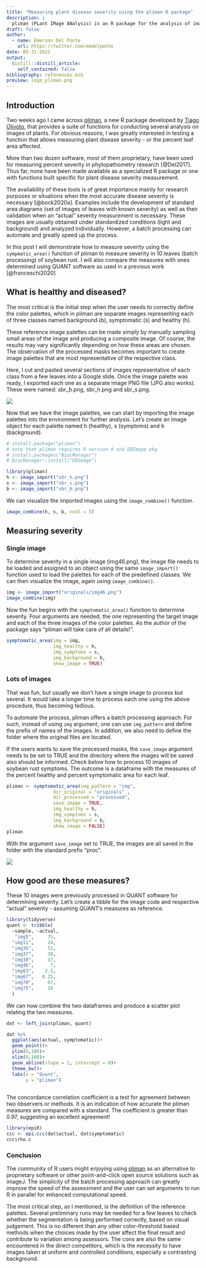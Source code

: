 ```yaml
---
title: "Measuring plant disease severity using the pliman R package"
description: |
  pliman (PLant IMage ANalysis) is an R package for the analysis of images of plants, mainly leaves, that offers a function for measuring plant disease severity. In this post I will demonstrate the use of pliman for determining severity on leaves affected by soybean rust as a case study. 
draft: false
author:
  - name: Emerson Del Ponte
    url: https://twitter.com/emdelponte
date: 05-31-2021
output:
  distill::distill_article:
    self_contained: false
bibliography: references.bib
preview: logo_pliman.png
---
```


## Introduction

Two weeks ago I came across [pliman](https://tiagoolivoto.github.io/pliman/), a new R package developed by [Tiago Olivoto](https://github.com/TiagoOlivoto), that provides a suite of functions for conducting several analysis on images of plants. For obvious reasons, I was greatly interested in testing a function that allows measuring plant disease severity - or the percent leaf area affected.

More than two dozen software, most of them proprietary, have been used for measuring percent severity in phytopathometry research [@Del2017]. Thus far, none have been made available as a specialized R package or one with functions built specific for plant disease severity measurement.

The availability of these tools is of great importance mainly for research purposes or situations when the most accurate disease severity is necessary [@bock2020a]. Examples include the development of standard area diagrams (set of images of leaves with known severity) as well as their validation when an "actual" severity measurement is necessary. These images are usually obtained under standardized conditions (light and background) and analyzed individually. However, a batch processing can automate and greatly speed up the process.

In this post I will demonstrate how to measure severity using the `sympmatic_area()` function of pliman to measure severity in 10 leaves (batch processing) of soybean rust. I will also compare the measures with ones determined using QUANT software as used in a previous work [@franceschi2020]

## What is healthy and diseased?

The most critical is the initial step when the user needs to correctly define the color palettes, which in pliman are separate images representing each of three classes named background (b), symptomatic (s) and healthy (h).

These reference image palettes can be made simply by manually sampling small areas of the image and producing a composite image. Of course, the results may vary significantly depending on how these areas are chosen. The observation of the processed masks becomes important to create image palettes that are most representative of the respective class.

Here, I cut and pasted several sections of images representative of each class from a few leaves into a Google slide. Once the image palette was ready, I exported each one as a separate image PNG file (JPG also works). These were named: sbr_b.png, sbr_h.png and sbr_s.png.

![](pliman1.png)

Now that we have the image palettes, we can start by importing the image palettes into the environment for further analysis. Let's create an image object for each palette named h (healthy), s (symptoms) and b (background).

```r
# install.package("pliman")
# note that pliman requires R version 4 and EBImage pkg
# install.packages("BiocManager")
# BiocManager::install("EBImage")

library(pliman)
h <- image_import("sbr_h.png")
s <- image_import("sbr_s.png")
b <- image_import("sbr_b.png")
```

We can visualize the imported images using the `image_combine()` function.

```r
image_combine(h, s, b, ncol = 3)
```

## Measuring severity

### Single image

To determine severity in a single image (img46.png), the image file needs to be loaded and assigned to an object using the same `image_import()` function used to load the palettes for each of the predefined classes. We can then visualize the image, again using `image_combine()`.

```r
img <- image_import("originals/img46.png")
image_combine(img)

```

Now the fun begins with the `symptomatic_area()` function to determine severity. Four arguments are needed, the one representing the target image and each of the three images of the color palettes. As the author of the package says "pliman will take care of all details!".

```r
symptomatic_area(img = img,
                 img_healthy = h,
                 img_symptoms = s,
                 img_background = b,
                 show_image = TRUE)

```

### Lots of images

That was fun, but usually we don't have a single image to process but several. It would take a longer time to process each one using the above procedure, thus becoming tedious.

To automate the process, pliman offers a batch processing approach. For such, instead of using `img` argument, one can use `img_pattern` and define the prefix of names of the images. In addition, we also need to define the folder where the original files are located.

If the users wants to save the processed masks, the `save_image` argument needs to be set to TRUE and the directory where the images will be saved also should be informed. Check below how to process 10 images of soybean rust symptoms. The outcome is a dataframe with the measures of the percent healthy and percent symptomatic area for each leaf.

```r
pliman <- symptomatic_area(img_pattern = "img",
                 dir_original = "originals" ,
                 dir_processed = "processed",
                 save_image = TRUE,
                 img_healthy = h,
                 img_symptoms = s,
                 img_background = b,
                 show_image = FALSE)
pliman

```

With the argument `save_image` set to TRUE, the images are all saved in the folder with the standard prefix "proc".

![](pliman2.png)

## How good are these measures?

These 10 images were previously processed in QUANT software for determining severity. Let's create a tibble for the image code and respective "actual" severity - assuming QUANT's measures as reference.

```r
library(tidyverse)
quant <- tribble(
  ~sample, ~actual,
   "img5",     75,
  "img11",     24,
  "img35",     52,
  "img37",     38,
  "img38",     17,
  "img46",      7,
  "img63",    2.5,
  "img67",   0.25,
  "img70",     67,
  "img75",     10
  )


```

We can now combine the two dataframes and produce a scatter plot relating the two measures.

```r
dat <- left_join(pliman, quant)

dat %>% 
  ggplot(aes(actual, symptomatic))+
  geom_point()+
  ylim(0,100)+
  xlim(0,100)+
  geom_abline(slope = 1, intercept = 0)+
  theme_bw()+
  labs(x = "Quant", 
       y = "pliman")
  
```

The concordance correlation coefficient is a test for agreement between two observers or methods. It is an indication of how accurate the pliman measures are compared with a standard. The coefficient is greater than 0.97, suggesting an excellent agreement!

```r
library(epiR)
ccc <- epi.ccc(dat$actual, dat$symptomatic)
ccc$rho.c

```

### Conclusion

The community of R users might enjoying using [pliman](https://tiagoolivoto.github.io/pliman/) as an alternative to proprietary software or other point-and-click open source solutions such as imageJ. The simplicity of the batch processing approach can greatly improve the speed of the assessment and the user can set arguments to run R in parallel for enhanced computational speed.

The most critical step, as I mentioned, is the definition of the reference palettes. Several preliminary runs may be needed for a few leaves to check whether the segmentation is being performed correctly, based on visual judgement. This is no different than any other color-threshold based methods when the choices made by the user affect the final result and contribute to variation among assessors. The cons are also the same encountered in the direct competitors, which is the necessity to have images taken at uniform and controlled conditions, especially a contrasting background.
